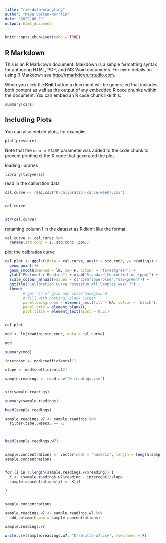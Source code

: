 ```yaml
---
title: "raw-data-wrangling"
author: "Maya Sollen-Norrlin"
date: '2022-06-18'
output: html_document
---
```


```r
knitr::opts_chunk$set(echo = TRUE)
```

## R Markdown

This is an R Markdown document. Markdown is a simple formatting syntax for authoring HTML, PDF, and MS Word documents. For more details on using R Markdown see <http://rmarkdown.rstudio.com>.

When you click the **Knit** button a document will be generated that includes both content as well as the output of any embedded R code chunks within the document. You can embed an R code chunk like this:

```r
summary(cars)
```

## Including Plots

You can also embed plots, for example:

```r
plot(pressure)
```

Note that the `echo = FALSE` parameter was added to the code chunk to prevent printing of the R code that generated the plot.

loading libraries
```r

library(tidyverse)

```
read in the calibration data
```r

cal.curve <- read.csv("K-calibration-curve-week7.csv")


cal.curve


str(cal.curve)
```


renaming column 1 in the dataset as R didn't like the format
```r

cal.curve <- cal.curve %>%
  rename(std.conc = ï..std.conc..ppm.)


```

plot the calbration curve
```r

cal.plot <- ggplot(data = cal.curve, aes(x = std.conc, y= reading)) +
  geom_point()+
  geom_smooth(method = lm, se= F, colour = "forestgreen") +
  ylab("Photometer Reading") + xlab("Standard Concentration (ppm)") +
  scale_colour_manual(values = c("cornflowerblue","darkgreen")) +
  ggtitle("Calibration Curve Potassium All Samples week 7") +
  theme(
		# get rid of grid and color background
		# fill with nothing, black border
		panel.background = element_rect(fill = NA, colour = 'black'),
		panel.grid = element_blank(),
		plot.title = element_text(hjust = 0.5))


cal.plot

```

```r

mod <- lm(reading~std.conc, data = cal.curve)

mod

```
```r

summary(mod)

```

```r

intercept <- mod$coefficients[1]

slope <- mod$coefficients[2]


```



```r
sample.readings <- read.csv("K-readings.csv")


str(sample.readings)
```

```r
summary(sample.readings)
```
```r
head(sample.readings)

```


```r

sample.readings.w7 <- sample.readings %>%
  filter(time..weeks. == 7)



head(sample.readings.w7)



```


```r

sample.concentrations <- vector(mode = "numeric", length = length(sample.readings.w7$reading))
sample.concentrations


for (i in 1:length(sample.readings.w7$reading)) {
  K <- (sample.readings.w7$reading - intercept)/slope
  sample.concentrations[i] <- K[i]
  
}


sample.concentrations

sample.readings.w7 <- sample.readings.w7 %>%
  add_column(K.ppm = sample.concentrations)

sample.readings.w7

```


```r

write.csv(sample.readings.w7, "K-results-w7.csv", row.names = F)


```








